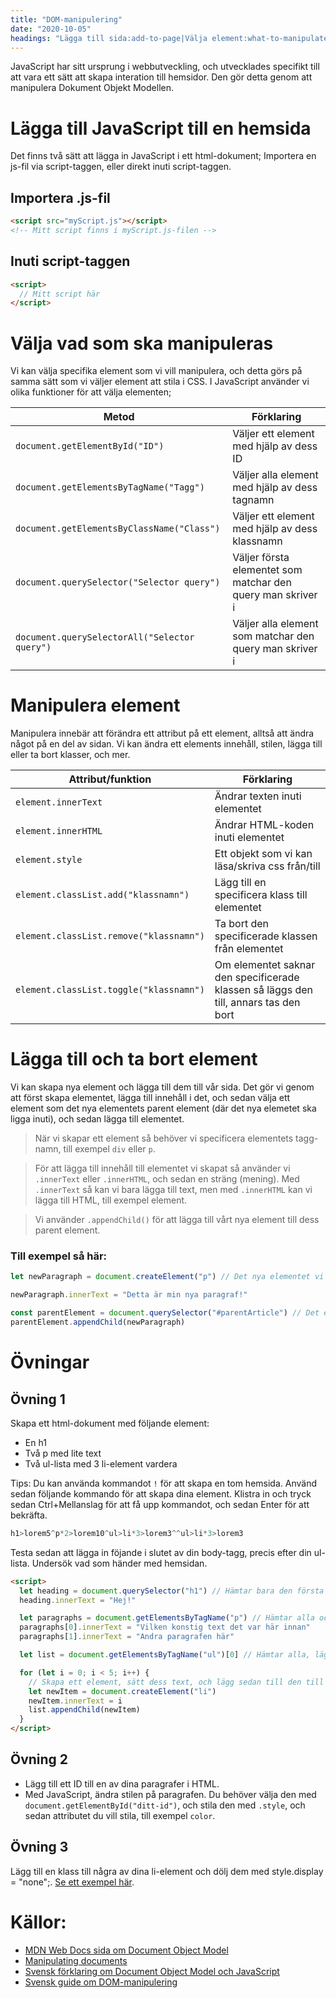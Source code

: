 ```yaml
---
title: "DOM-manipulering"
date: "2020-10-05"
headings: "Lägga till sida:add-to-page|Välja element:what-to-manipulate|Manipulera element:manipulera-element|Lägga till eller ta bort element:add-and-remove|Övningar:ovningar"
---
```


JavaScript har sitt ursprung i webbutveckling, och utvecklades specifikt till att vara ett sätt att skapa interation till hemsidor. Den gör detta genom att manipulera Dokument Objekt Modellen.

<a id="add-to-page"></a>

# Lägga till JavaScript till en hemsida

Det finns två sätt att lägga in JavaScript i ett html-dokument; Importera en js-fil via script-taggen, eller direkt inuti script-taggen.

## Importera .js-fil

```html
<script src="myScript.js"></script>
<!-- Mitt script finns i myScript.js-filen -->
```

## Inuti script-taggen

```html
<script>
  // Mitt script här
</script>
```

<a id="what-to-manipulate"></a>

# Välja vad som ska manipuleras

Vi kan välja specifika element som vi vill manipulera, och detta görs på samma sätt som vi väljer element att stila i CSS. I JavaScript använder vi olika funktioner för att välja elementen;

| Metod                                         | Förklaring                                                  |
| --------------------------------------------- | ----------------------------------------------------------- |
| `document.getElementById("ID")`               | Väljer ett element med hjälp av dess ID                     |
| `document.getElementsByTagName("Tagg")`       | Väljer alla element med hjälp av dess tagnamn               |
| `document.getElementsByClassName("Class")`    | Väljer ett element med hjälp av dess klassnamn              |
| `document.querySelector("Selector query")`    | Väljer första elementet som matchar den query man skriver i |
| `document.querySelectorAll("Selector query")` | Väljer alla element som matchar den query man skriver i     |

<a id="manipulera-element"></a>

# Manipulera element

Manipulera innebär att förändra ett attribut på ett element, alltså att ändra något på en del av sidan. Vi kan ändra ett elements innehåll, stilen, lägga till eller ta bort klasser, och mer.

| Attribut/funktion                       | Förklaring                                                                           |
| --------------------------------------- | ------------------------------------------------------------------------------------ |
| `element.innerText`                     | Ändrar texten inuti elementet                                                        |
| `element.innerHTML`                     | Ändrar HTML-koden inuti elementet                                                    |
| `element.style`                         | Ett objekt som vi kan läsa/skriva css från/till                                      |
| `element.classList.add("klassnamn")`    | Lägg till en specificera klass till elementet                                        |
| `element.classList.remove("klassnamn")` | Ta bort den specificerade klassen från elementet                                     |
| `element.classList.toggle("klassnamn")` | Om elementet saknar den specificerade klassen så läggs den till, annars tas den bort |

<a id="add-and-remove"></a>

# Lägga till och ta bort element

Vi kan skapa nya element och lägga till dem till vår sida. Det gör vi genom att först skapa elementet, lägga till innehåll i det, och sedan välja ett element som det nya elementets parent element (där det nya elemetet ska ligga inuti), och sedan lägga till elementet.

> När vi skapar ett element så behöver vi specificera elementets tagg-namn, till exempel `div` eller `p`.

> För att lägga till innehåll till elementet vi skapat så använder vi `.innerText` eller `.innerHTML`, och sedan en sträng (mening). Med `.innerText` så kan vi bara lägga till text, men med `.innerHTML` kan vi lägga till HTML, till exempel element.

> Vi använder `.appendChild()` för att lägga till vårt nya element till dess parent element.

### Till exempel så här:

```javascript
let newParagraph = document.createElement("p") // Det nya elementet vi skapar

newParagraph.innerText = "Detta är min nya paragraf!"

const parentElement = document.querySelector("#parentArticle") // Det element vi vill lägga det nya elementet i
parentElement.appendChild(newParagraph)
```

<a id="ovningar"></a>

# Övningar

## Övning 1

Skapa ett html-dokument med följande element:

- En h1
- Två p med lite text
- Två ul-lista med 3 li-element vardera

Tips: Du kan använda kommandot `!` för att skapa en tom hemsida.
Använd sedan följande kommando för att skapa dina element. Klistra in och tryck sedan
Ctrl+Mellanslag för att få upp kommandot, och sedan Enter för att bekräfta.

```javascript
h1>lorem5^p*2>lorem10^ul>li*3>lorem3^^ul>li*3>lorem3
```

Testa sedan att lägga in föjande i slutet av din body-tagg, precis efter din ul-lista. Undersök vad som
händer med hemsidan.

```html
<script>
  let heading = document.querySelector("h1") // Hämtar bara den första matchningen
  heading.innerText = "Hej!"

  let paragraphs = document.getElementsByTagName("p") // Hämtar alla och lägger in dem i en arr
  paragraphs[0].innerText = "Vilken konstig text det var här innan"
  paragraphs[1].innerText = "Andra paragrafen här"

  let list = document.getElementsByTagName("ul")[0] // Hämtar alla, lägger in dem i en array, o

  for (let i = 0; i < 5; i++) {
    // Skapa ett element, sätt dess text, och lägg sedan till den till list
    let newItem = document.createElement("li")
    newItem.innerText = i
    list.appendChild(newItem)
  }
</script>
```

## Övning 2

- Lägg till ett ID till en av dina paragrafer i HTML.
- Med JavaScript, ändra stilen på paragrafen. Du behöver välja den med `document.getElementById("ditt-id")`, och stila den med `.style`, och sedan attributet du vill stila, till exempel `color`.

## Övning 3

Lägg till en klass till några av dina li-element och dölj dem med style.display = "none";. [Se ett
exempel här](http://htmlhunden.se/dist/04-05-js-dom.html).

# Källor:

- [MDN Web Docs sida om Document Object Model](https://developer.mozilla.org/en-US/docs/Web/API/Document_Object_Model/Introduction)
- [Manipulating documents](https://developer.mozilla.org/en-US/docs/Learn/JavaScript/Client-side_web_APIs/Manipulating_documents)
- [Svensk förklaring om Document Object Model och JavaScript](http://htmlhunden.se/dist/04-05-js-dom.html)
- [Svensk guide om DOM-manipulering](https://dbwebb.se/guide/javascript1/html_dom)
